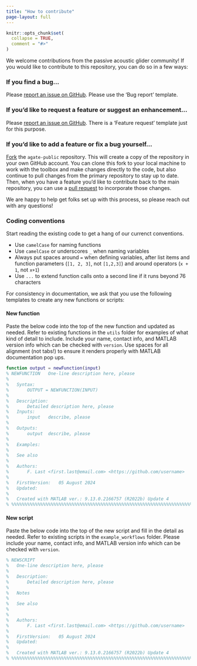 ```yaml
---
title: "How to contribute"
page-layout: full
---
```


```r
knitr::opts_chunk$set(
  collapse = TRUE,
  comment = "#>"
)
```

We welcome contributions from the passive acoustic glider community! If you would like to contribute to this repository, you can do so in a few ways: 

### If you find a bug...

Please [report an issue on GitHub](https://github.com/sfregosi/agate-public/issues/new){target='_blank'}. Please use the 'Bug report' template. 

### If you'd like to request a feature or suggest an enhancement...

Please [report an issue on GitHub](https://github.com/sfregosi/agate-public/issues/new){target='_blank'}. There is a 'Feature request' template just for this purpose. 

### If you'd like to add a feature or fix a bug yourself...

[Fork](https://docs.github.com/en/pull-requests/collaborating-with-pull-requests/working-with-forks/fork-a-repo) the `agate-public` repository. This will create a copy of the repository in your own GitHub account. You can clone this fork to your local machine to work with the toolbox and make changes directly to the code, but also continue to pull changes from the primary repository to stay up to date. Then, when you have a feature you'd like to contribute back to the main repository, you can use a [pull request](https://docs.github.com/en/pull-requests/collaborating-with-pull-requests/proposing-changes-to-your-work-with-pull-requests/creating-a-pull-request) to incorporate those changes. 

We are happy to help get folks set up with this process, so please reach out with any questions! 

### Coding conventions

Start reading the existing code to get a hang of our currenct conventions. 

- Use `camelCase` for naming functions
- Use `camelCase` or underscores `_` when naming variables 
- Always put spaces around `=` when defining variables, after list items and function parameters (`[1, 2, 3]`, not `[1,2,3]`) and around operators (`x + 1`, not `x+1`)
- Use `...` to extend function calls onto a second line if it runs beyond 76 characters

For consistency in documentation, we ask that you use the following templates to create any new functions or scripts:

#### New function

Paste the below code into the top of the new function and updated as needed. Refer to existing functions in the `utils` folder for examples of what kind of detail to include. Include your name, contact info, and MATLAB version info which can be checked with `version`. Use spaces for all alignment (not tabs!) to ensure it renders properly with MATLAB documentation pop ups. 

```matlab
function output = newFunction(input)
% NEWFUNCTION	One-line description here, please
%
%   Syntax:
%       OUTPUT = NEWFUNCTION(INPUT)
%
%   Description:
%       Detailed description here, please
%   Inputs:
%       input   describe, please
%
%	Outputs:
%       output  describe, please
%
%   Examples:
%
%   See also
%
%   Authors:
%       F. Last <first.last@email.com> <https://github.com/username>
%
%   FirstVersion:   05 August 2024
%   Updated:
%
%   Created with MATLAB ver.: 9.13.0.2166757 (R2022b) Update 4
% %%%%%%%%%%%%%%%%%%%%%%%%%%%%%%%%%%%%%%%%%%%%%%%%%%%%%%%%%%%%%%%%%%%%%%%%
```

#### New script

Paste the below code into the top of the new script and fill in the detail as needed. Refer to existing scripts in the `example_workflows` folder. Please include your name, contact info, and MATLAB version info which can be checked with `version`. 

```matlab
% NEWSCRIPT
%	One-line description here, please
%
%	Description:
%		Detailed description here, please
%
%	Notes
%
%	See also
%
%
%	Authors:
%       F. Last <first.last@email.com> <https://github.com/username>
%
%	FirstVersion: 	05 August 2024
%	Updated:
%
%	Created with MATLAB ver.: 9.13.0.2166757 (R2022b) Update 4
% %%%%%%%%%%%%%%%%%%%%%%%%%%%%%%%%%%%%%%%%%%%%%%%%%%%%%%%%%%%%%%%%%%%%%%%%
```
